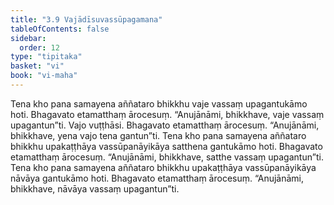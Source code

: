 ```yaml
---
title: "3.9 Vajādīsuvassūpagamana"
tableOfContents: false
sidebar:
  order: 12
type: "tipitaka"
basket: "vi"
book: "vi-maha"
---
```



<DynamicBreadcrumb />

<Division number="203" book="vi-maha">

<Paragraph number="906" book="vi-maha">
Tena kho pana samayena aññataro bhikkhu vaje vassaṃ upagantukāmo hoti. Bhagavato etamatthaṃ ārocesuṃ. “Anujānāmi, bhikkhave, vaje vassaṃ upagantun”ti. Vajo vuṭṭhāsi. Bhagavato etamatthaṃ ārocesuṃ. “Anujānāmi, bhikkhave, yena vajo tena gantun”ti.
</Paragraph>

<Paragraph number="907" book="vi-maha">
Tena kho pana samayena aññataro bhikkhu upakaṭṭhāya vassūpanāyikāya satthena gantukāmo hoti. Bhagavato etamatthaṃ ārocesuṃ. “Anujānāmi, bhikkhave, satthe vassaṃ upagantun”ti.
</Paragraph>

<Paragraph number="908" book="vi-maha">
Tena kho pana samayena aññataro bhikkhu upakaṭṭhāya vassūpanāyikāya nāvāya gantukāmo hoti. Bhagavato etamatthaṃ ārocesuṃ. “Anujānāmi, bhikkhave, nāvāya vassaṃ upagantun”ti.
</Paragraph>
</Division>